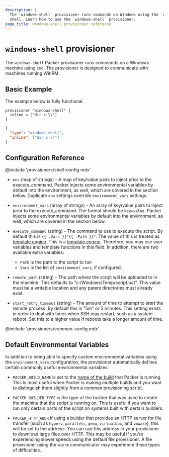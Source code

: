```yaml
---
description: |
  The `windows-shell` provisioner runs commands on Windows using the `cmd`
  shell. Learn how to use the `windows-shell` provisioner.
page_title: windows-shell provisioner reference
---
```


<BadgesHeader>
  <PluginBadge type="official" />
</BadgesHeader>

# `windows-shell` provisioner

The `windows-shell` Packer provisioner runs commands on a Windows machine using
`cmd`. The provisioner is designed to communicate with machines running WinRM.

## Basic Example

The example below is fully functional.

<Tabs>
<Tab heading="HCL2">

```hcl
provisioner "windows-shell" {
  inline = ["dir c:\\"]
}
```

</Tab>
<Tab heading="JSON">

```json
{
  "type": "windows-shell",
  "inline": ["dir c:\\"]
}
```

</Tab>
</Tabs>

## Configuration Reference

@include 'provisioners/shell-config.mdx'

- `env` (map of strings) - A map of key/value pairs to inject prior to the
  execute_command. Packer injects some environmental variables by default into
  the environment, as well, which are covered in the section below. Duplicate
  `env` settings override `environment_vars` settings.

- `environment_vars` (array of strings) - An array of key/value pairs to
  inject prior to the execute_command. The format should be `key=value`.
  Packer injects some environmental variables by default into the
  environment, as well, which are covered in the section below.

- `execute_command` (string) - The command to use to execute the script. By
  default this is `{{ .Vars }}"{{ .Path }}"`. The value of this is treated as
  [template engine](/packer/docs/templates/legacy_json_templates/engine). This is a
  [template engine](/packer/docs/templates/legacy_json_templates/engine). Therefore, you may
  use user variables and template functions in this field. In addition, there
  are two available extra variables:

  - `Path` is the path to the script to run
  - `Vars` is the list of `environment_vars`, if configured.

- `remote_path` (string) - The path where the script will be uploaded to in
  the machine. This defaults to "c:/Windows/Temp/script.bat". This value must
  be a writable location and any parent directories must already exist.

- `start_retry_timeout` (string) - The amount of time to attempt to _start_
  the remote process. By default this is "5m" or 5 minutes. This setting
  exists in order to deal with times when SSH may restart, such as a system
  reboot. Set this to a higher value if reboots take a longer amount of time.

@include 'provisioners/common-config.mdx'

## Default Environmental Variables

In addition to being able to specify custom environmental variables using the
`environment_vars` configuration, the provisioner automatically defines certain
commonly useful environmental variables:

- `PACKER_BUILD_NAME` is set to the [name of the
  build](/packer/docs/templates/legacy_json_templates/builders#named-builds) that Packer is running.
  This is most useful when Packer is making multiple builds and you want to
  distinguish them slightly from a common provisioning script.

- `PACKER_BUILDER_TYPE` is the type of the builder that was used to create
  the machine that the script is running on. This is useful if you want to
  run only certain parts of the script on systems built with certain
  builders.

- `PACKER_HTTP_ADDR` If using a builder that provides an HTTP server for file
  transfer (such as `hyperv`, `parallels`, `qemu`, `virtualbox`, and `vmware`), this
  will be set to the address. You can use this address in your provisioner to
  download large files over HTTP. This may be useful if you're experiencing
  slower speeds using the default file provisioner. A file provisioner using
  the `winrm` communicator may experience these types of difficulties.
